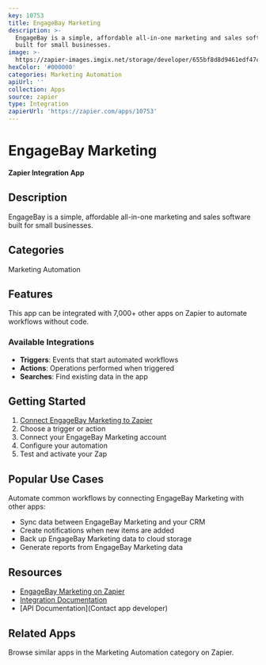 ```yaml
---
key: 10753
title: EngageBay Marketing
description: >-
  EngageBay is a simple, affordable all-in-one marketing and sales software
  built for small businesses.
image: >-
  https://zapier-images.imgix.net/storage/developer/655bf8d8d9461edf47c5e023d9909de0.png?auto=format%2Ccompress&ixlib=python-3.0.0&q=50
hexColor: '#000000'
categories: Marketing Automation
apiUrl: ''
collection: Apps
source: zapier
type: Integration
zapierUrl: 'https://zapier.com/apps/10753'
---
```

# EngageBay Marketing

**Zapier Integration App**

## Description

EngageBay is a simple, affordable all-in-one marketing and sales software built for small businesses.

## Categories

Marketing Automation

## Features

This app can be integrated with 7,000+ other apps on Zapier to automate workflows without code.

### Available Integrations

- **Triggers**: Events that start automated workflows
- **Actions**: Operations performed when triggered
- **Searches**: Find existing data in the app

## Getting Started

1. [Connect EngageBay Marketing to Zapier](https://zapier.com/apps/10753)
2. Choose a trigger or action
3. Connect your EngageBay Marketing account
4. Configure your automation
5. Test and activate your Zap

## Popular Use Cases

Automate common workflows by connecting EngageBay Marketing with other apps:

- Sync data between EngageBay Marketing and your CRM
- Create notifications when new items are added
- Back up EngageBay Marketing data to cloud storage
- Generate reports from EngageBay Marketing data

## Resources

- [EngageBay Marketing on Zapier](https://zapier.com/apps/10753)
- [Integration Documentation](https://zapier.com/apps/10753/integrations)
- [API Documentation](Contact app developer)

## Related Apps

Browse similar apps in the Marketing Automation category on Zapier.
